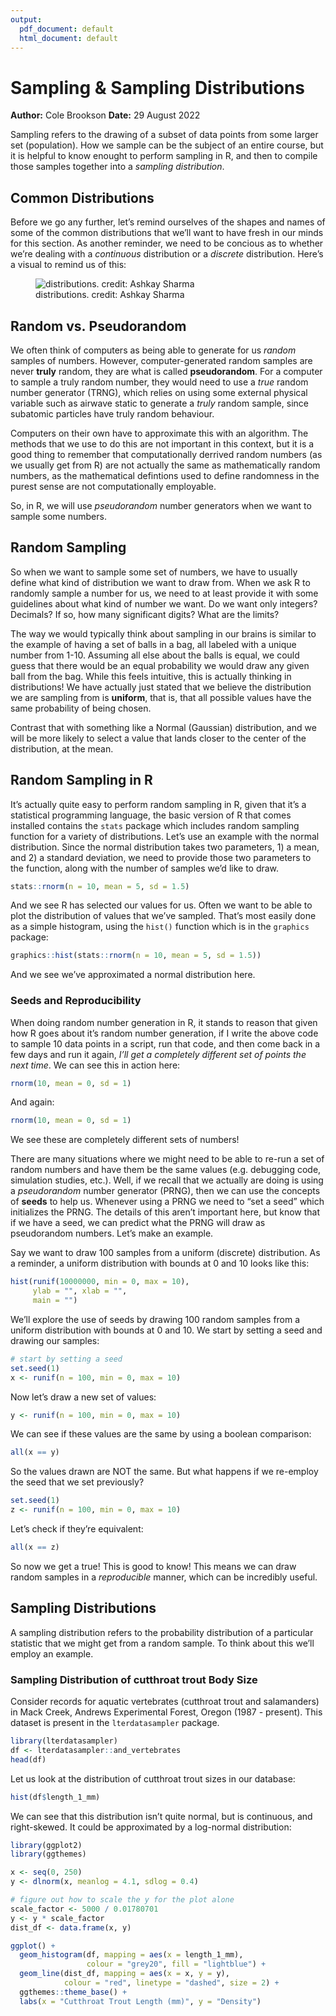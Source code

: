 ```yaml
---
output:
  pdf_document: default
  html_document: default
---
```

# Sampling & Sampling Distributions
**Author:** Cole Brookson
**Date:** 29 August 2022

Sampling refers to the drawing of a subset of data points from some larger set (population). How we sample can be the subject of an entire course, but it is helpful to know enought to perform sampling in R, and then to compile those samples together into a *sampling distribution*. 

## Common Distributions

Before we go any further, let's remind ourselves of the shapes and names of some of the common distributions that we'll want to have fresh in our minds for this section. As another reminder, we need to be concious as to whether we're dealing with a *continuous* distribution or a *discrete* distribution. Here's a visual to remind us of this: 

![distributions. credit: Ashkay Sharma](img/distributions.png)

## Random vs. Pseudorandom

We often think of computers as being able to generate for us *random* samples of numbers. However, computer-generated random samples are never **truly** random, they are what is called **pseudorandom**. For a computer to sample a truly random number, they would need to use a *true* random number generator (TRNG), which relies on using some external physical variable such as airwave static to generate a *truly* random sample, since subatomic particles have truly random behaviour. 

Computers on their own have to approximate this with an algorithm. The methods that we use to do this are not important in this context, but it is a good thing to remember that computationally derrived random numbers (as we usually get from R) are not actually the same as mathematically random numbers, as the mathematical defintions used to define randomness in the purest sense are not computationally employable. 

So, in R, we will use *pseudorandom* number generators when we want to sample some numbers. 

## Random Sampling

So when we want to sample some set of numbers, we have to usually define what kind of distribution we want to draw from. When we ask R to randomly sample a number for us, we need to at least provide it with some guidelines about what kind of number we want. Do we want only integers? Decimals? If so, how many significant digits? What are the limits?

The way we would typically think about sampling in our brains is similar to the example of having a set of balls in a bag, all labeled with a unique number from 1-10. Assuming all else about the balls is equal, we could guess that there would be an equal probability we would draw any given ball from the bag. While this feels intuitive, this is actually thinking in distributions! We have actually just stated that we believe the distribution we are sampling from is **uniform**, that is, that all possible values have the same probability of being chosen. 

Contrast that with something like a Normal (Gaussian) distribution, and we will be more likely to select a value that lands closer to the center of the distribution, at the mean. 

## Random Sampling in R

It's actually quite easy to perform random sampling in R, given that it's a statistical programming language, the basic version of R that comes installed contains the `stats` package which includes random sampling function for a variety of distributions. Let's use an example with the normal distribution. Since the normal distribution takes two parameters, 1) a mean, and 2) a standard deviation, we need to provide those two parameters to the function, along with the number of samples we'd like to draw. 

```r
stats::rnorm(n = 10, mean = 5, sd = 1.5)
```

And we see R has selected our values for us. Often we want to be able to plot the distribution of values that we've sampled. That's most easily done as a simple histogram, using the `hist()` function which is in the `graphics` package: 

```r
graphics::hist(stats::rnorm(n = 10, mean = 5, sd = 1.5))
```

And we see we've approximated a normal distribution here. 

### Seeds and Reproducibility

When doing random number generation in R, it stands to reason that given how R goes about it's random number generation, if I write the above code to sample 10 data points in a script, run that code, and then come back in a few days and run it again, *I'll get a completely different set of points the next time*. We can see this in action here: 

```r
rnorm(10, mean = 0, sd = 1)
```
And again: 

```r
rnorm(10, mean = 0, sd = 1)
```

We see these are completely different sets of numbers! 

There are many situations where we might need to be able to re-run a set of random numbers and have them be the same values (e.g. debugging code, simulation studies, etc.). Well, if we recall that we actually are doing is using a *pseudorandom* number generator (PRNG), then we can use the concepts of **seeds** to help us. Whenever using a PRNG we need to "set a seed" which initializes the PRNG. The details of this aren't important here, but know that if we have a seed, we can predict what the PRNG will draw as pseudorandom numbers. Let's make an example. 

Say we want to draw 100 samples from a uniform (discrete) distribution. As a reminder, a uniform distribution with bounds at 0 and 10 looks like this: 

```r
hist(runif(10000000, min = 0, max = 10),
     ylab = "", xlab = "",
     main = "")
```

We'll explore the use of seeds by drawing 100 random samples from a uniform distribution with bounds at 0 and 10. We start by setting a seed and drawing our samples:

```r
# start by setting a seed
set.seed(1)
x <- runif(n = 100, min = 0, max = 10)
```

Now let's draw a new set of values: 

```r
y <- runif(n = 100, min = 0, max = 10)
```

We can see if these values are the same by using a boolean comparison: 

```r
all(x == y)
```

So the values drawn are NOT the same. But what happens if we re-employ the seed that we set previously? 

```r
set.seed(1)
z <- runif(n = 100, min = 0, max = 10)
```

Let's check if they're equivalent: 

```r
all(x == z)
```

So now we get a true! This is good to know! This means we can draw random samples in a *reproducible* manner, which can be incredibly useful. 

## Sampling Distributions

A sampling distribution refers to the probability distribution of a particular statistic that we might get from a random sample. To think about this we'll employ an example. 

### Sampling Distribution of cutthroat trout Body Size

Consider records for aquatic vertebrates (cutthroat trout and salamanders) in Mack Creek, Andrews Experimental Forest, Oregon (1987 - present). This dataset is present in the <code>lterdatasampler</code> package. 

```r
library(lterdatasampler)
df <- lterdatasampler::and_vertebrates
head(df)
```

Let us look at the distribution of cutthroat trout sizes in our database:

```r
hist(df$length_1_mm)
```

We can see that this distribution isn't quite normal, but is continuous, and right-skewed. It could be approximated by a log-normal distribution: 

```r
library(ggplot2)
library(ggthemes)

x <- seq(0, 250)
y <- dlnorm(x, meanlog = 4.1, sdlog = 0.4)

# figure out how to scale the y for the plot alone 
scale_factor <- 5000 / 0.01780701
y <- y * scale_factor
dist_df <- data.frame(x, y)

ggplot() + 
  geom_histogram(df, mapping = aes(x = length_1_mm),
                 colour = "grey20", fill = "lightblue") + 
  geom_line(dist_df, mapping = aes(x = x, y = y), 
            colour = "red", linetype = "dashed", size = 2) +
  ggthemes::theme_base() +
  labs(x = "Cutthroat Trout Length (mm)", y = "Density")
```






































